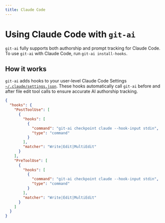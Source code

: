 ```yaml
---
title: Claude Code
---
```


# Using Claude Code with `git-ai`

`git-ai` fully supports both authorship and prompt tracking for Claude Code. To use `git-ai` with Claude Code, run `git-ai install-hooks`.

## How it works

`git-ai` adds hooks to your user-level Claude Code Settings [`~/.claude/settings.json`](https://docs.anthropic.com/en/docs/claude-code/hooks). These hooks automatically call `git-ai` before and after file edit tool calls to ensure accurate AI authorship tracking.

```json
{
  "hooks": {
    "PostToolUse": [
      {
        "hooks": [
          {
            "command": "git-ai checkpoint claude --hook-input stdin",
            "type": "command"
          }
        ],
        "matcher": "Write|Edit|MultiEdit"
      }
    ],
    "PreToolUse": [
      {
        "hooks": [
          {
            "command": "git-ai checkpoint claude --hook-input stdin",
            "type": "command"
          }
        ],
        "matcher": "Write|Edit|MultiEdit"
      }
    ]
  }
}
```
